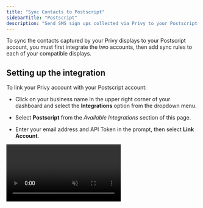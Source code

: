 ```yaml
---
title: "Sync Contacts to Postscript"
sidebarTitle: "Postscript"
description: "Send SMS sign ups collected via Privy to your Postscript account."
---
```


To sync the contacts captured by your Privy displays to your Postscript account, you must first integrate the two accounts, then add sync rules to each of your compatible displays. 

## Setting up the integration

To link your Privy account with your Postscript account:

* Click on your business name in the upper right corner of your dashboard and select the **Integrations** option from the dropdown menu. 

* Select **Postscript** from the *Available Integrations* section of this page. 

* Enter your email address and API Token in the prompt, then select **Link Account**. 

<video autoPlay muted loop playsInline className="link-postscript" src="/images/integrations/link-postscript-account.mp4" />

## Create a sign up display

For the proper information to sync to Postscript so that you can send contacts text messages, a display must include the **phone** field and a **consent disclaimer** with the following language: 

*"I agree to receive recurring automated marketing text messages (e.g., cart reminders) at the phone number provided. Consent is not a condition to purchase. Msg & data rates may apply. Msg frequency varies. Reply HELP for help and STOP to cancel. View our Terms of Service and Privacy Policy."* 

Please link the "Terms of Service" and "Privacy Policy" components to your versions of those documents. Information on updating your documents with the proper language for an SMS marketing program is available from Postscript in these help articles:

* [Update Your Terms of Service](https://help.postscript.io/hc/en-us/articles/1260804633430-Update-Your-Terms-of-Service) & [Update Your Privacy Policy](https://help.postscript.io/hc/en-us/articles/1260804685709-Update-Your-Privacy-Policy)

The complete display should look something like this: 

<img height="200" src="/images/integrations/postscript-display-example.png" />

## Add a sync rule to your display

To add an sync rule to a display so that the collected contacts sync to Postscript:

* Navigate to **Convert** > **All Displays**. 

* Select the display you'd like to sync and navigate to **Settings** in your display builder.

* Click to expand Advanced Settings. Scroll down and click on the **Sync Integrations** card.

* Click "Add Integration" and select **Postscript** from the dropdown menu. Select your keyword, and **Save**. 



This display's signups will now sync to the selected keyword automated flow in Postscript!
